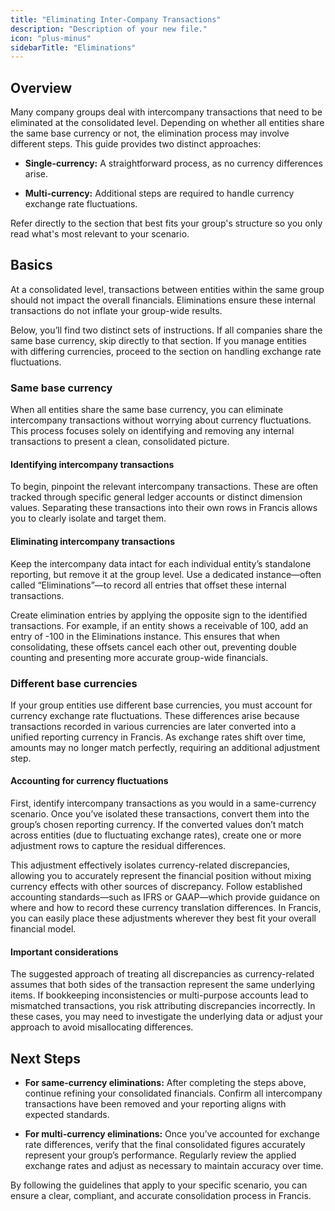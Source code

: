 ```yaml
---
title: "Eliminating Inter-Company Transactions"
description: "Description of your new file."
icon: "plus-minus"
sidebarTitle: "Eliminations"
---
```


## Overview

Many company groups deal with intercompany transactions that need to be eliminated at the consolidated level. Depending on whether all entities share the same base currency or not, the elimination process may involve different steps. This guide provides two distinct approaches:

* **Single-currency:** A straightforward process, as no currency differences arise.

* **Multi-currency:** Additional steps are required to handle currency exchange rate fluctuations.

Refer directly to the section that best fits your group's structure so you only read what's most relevant to your scenario.

## Basics

At a consolidated level, transactions between entities within the same group should not impact the overall financials. Eliminations ensure these internal transactions do not inflate your group-wide results.

Below, you’ll find two distinct sets of instructions. If all companies share the same base currency, skip directly to that section. If you manage entities with differing currencies, proceed to the section on handling exchange rate fluctuations.

### Same base currency

When all entities share the same base currency, you can eliminate intercompany transactions without worrying about currency fluctuations. This process focuses solely on identifying and removing any internal transactions to present a clean, consolidated picture.

#### Identifying intercompany transactions

To begin, pinpoint the relevant intercompany transactions. These are often tracked through specific general ledger accounts or distinct dimension values. Separating these transactions into their own rows in Francis allows you to clearly isolate and target them.

#### Eliminating intercompany transactions

Keep the intercompany data intact for each individual entity’s standalone reporting, but remove it at the group level. Use a dedicated instance—often called “Eliminations”—to record all entries that offset these internal transactions.

Create elimination entries by applying the opposite sign to the identified transactions. For example, if an entity shows a receivable of 100, add an entry of -100 in the Eliminations instance. This ensures that when consolidating, these offsets cancel each other out, preventing double counting and presenting more accurate group-wide financials.

### Different base currencies

If your group entities use different base currencies, you must account for currency exchange rate fluctuations. These differences arise because transactions recorded in various currencies are later converted into a unified reporting currency in Francis. As exchange rates shift over time, amounts may no longer match perfectly, requiring an additional adjustment step.

#### Accounting for currency fluctuations

First, identify intercompany transactions as you would in a same-currency scenario. Once you’ve isolated these transactions, convert them into the group’s chosen reporting currency. If the converted values don’t match across entities (due to fluctuating exchange rates), create one or more adjustment rows to capture the residual differences.

This adjustment effectively isolates currency-related discrepancies, allowing you to accurately represent the financial position without mixing currency effects with other sources of discrepancy. Follow established accounting standards—such as IFRS or GAAP—which provide guidance on where and how to record these currency translation differences. In Francis, you can easily place these adjustments wherever they best fit your overall financial model.

#### Important considerations

The suggested approach of treating all discrepancies as currency-related assumes that both sides of the transaction represent the same underlying items. If bookkeeping inconsistencies or multi-purpose accounts lead to mismatched transactions, you risk attributing discrepancies incorrectly. In these cases, you may need to investigate the underlying data or adjust your approach to avoid misallocating differences.

## Next Steps

* **For same-currency eliminations:** After completing the steps above, continue refining your consolidated financials. Confirm all intercompany transactions have been removed and your reporting aligns with expected standards.

* **For multi-currency eliminations:** Once you’ve accounted for exchange rate differences, verify that the final consolidated figures accurately represent your group’s performance. Regularly review the applied exchange rates and adjust as necessary to maintain accuracy over time.

By following the guidelines that apply to your specific scenario, you can ensure a clear, compliant, and accurate consolidation process in Francis.